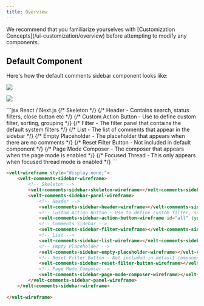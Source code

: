 ```yaml
---
title: Overview
---
```

<Note>
We recommend that you familiarize yourselves with [Customization Concepts](/ui-customization/overview) before attempting to modify any components.
</Note>


## Default Component

Here's how the default comments sidebar component looks like:


![](/images/sidebar-light.png)

![](/images/sidebar-breakdown-light.png)



<RequestExample>
```jsx React / Next.js
<VeltWireframe>
    <VeltCommentsSidebarWireframe>
        {/* Skeleton */}
        <VeltCommentsSidebarWireframe.Skeleton />
        <VeltCommentsSidebarWireframe.Panel>
            {/* Header - Contains search, status filters, close button etc */}
            <VeltCommentsSidebarWireframe.Header />
            {/* Custom Action Button - Use to define custom filter, sorting, grouping */}
            <VeltCommentsSidebarWireframe.ActionButton id="all" type="toggle" />
            {/* Filter - The filter panel that contains the default system filters */}
            <VeltCommentsSidebarWireframe.Filter />
            {/* List - The list of comments that appear in the sidebar */}
            <VeltCommentsSidebarWireframe.List />
            {/* Empty Placeholder - The placeholder that appears when there are no comments */}
            <VeltCommentsSidebarWireframe.EmptyPlaceholder />
            {/* Reset Filter Button - Not included in default component */}
            <VeltCommentsSidebarWireframe.ResetFilterButton />
            {/* Page Mode Composer - The composer that appears when the page mode is enabled */}
            <VeltCommentsSidebarWireframe.PageModeComposer />
        </VeltCommentsSidebarWireframe.Panel>
        {/* Focused Thread - This only appears when focused thread mode is enabled */}
        <VeltCommentsSidebarWireframe.FocusedThread />
    </VeltCommentsSidebarWireframe>
</VeltWireframe>
```


```HTML HTML
<velt-wireframe style="display:none;">
    <velt-comments-sidebar-wireframe>
        <!-- Skeleton -->
        <velt-comments-sidebar-skeleton-wireframe></velt-comments-sidebar-skeleton-wireframe>
        <velt-comments-sidebar-panel-wireframe>
            <!-- Header -->
            <velt-comments-sidebar-header-wireframe></velt-comments-sidebar-header-wireframe>
            <!-- Custom Action Button - Use to define custom filter, sorting, grouping -->
            <velt-comments-sidebar-action-button-wireframe id="all" type="toggle"></velt-comments-sidebar-action-button-wireframe>
            <!-- Comments Sidebar -->
            <velt-comments-sidebar-filter-wireframe></velt-comments-sidebar-filter-wireframe>
            <!-- List -->
            <velt-comments-sidebar-list-wireframe></velt-comments-sidebar-list-wireframe>
            <!-- Empty Placeholder -->
            <velt-comments-sidebar-empty-placeholder-wireframe></velt-comments-sidebar-empty-placeholder-wireframe>
            <!-- Reset Filter Button - Not included in default component -->
            <velt-comments-sidebar-reset-filter-button-wireframe></velt-comments-sidebar-reset-filter-button-wireframe>
            <!-- Page Mode Composer-->
            <velt-comments-sidebar-page-mode-composer-wireframe></velt-comments-sidebar-page-mode-composer-wireframe>
        </velt-comments-sidebar-panel-wireframe>
    </velt-comments-sidebar-wireframe>
    
</velt-wireframe>
```
</RequestExample>

